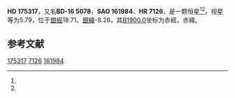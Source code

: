 {{Starbox begin
| name = HD 175317
}}
{{Starbox observe
| epoch = [[J2000.0|J2000.0]]
| constell = {{星座名待查}}<ref name=SIMBAD>{{cite web
 | url=http://simbad.u-strasbg.fr/simbad/sim-id?Ident=HR+7126
 | title =Pulsating variable Star
 | publisher=Centre de Données astronomiques de Strasbourg
 | work=SIMBAD
 | accessdate=2012-07-13}}</ref><ref name=DATA>{{cite web
 | url=http://vizier.u-strasbg.fr/viz-bin/VizieR-5?-out.add=.&-source=5050&-corr=PK=HR&-out.max=9999&HR=7126
 | title=VizieR Detailed Page
 | accessdate=2012-07-13
 | archive-date=2016-03-04
 | archive-url=https://web.archive.org/web/20160304234238/http://vizier.u-strasbg.fr/viz-bin/VizieR-5?-out.add=.&-source=5050&-corr=PK=HR&-out.max=9999&HR=7126
 | dead-url=no
 }}</ref>
| 星官 = 
| ra = {{RA|18|55|31}}<ref name=SIMBAD /><ref name=DATA />
| dec = {{DEC|-16|22|36}}<ref name=SIMBAD /><ref name=DATA />
| appmag_v = 5.79<ref name=SIMBAD /><ref name=DATA />
}}
{{Starbox character
| class = F4V<ref name=SIMBAD /><ref name=DATA />
| b-v = 0.36<ref name=SIMBAD /><ref name=DATA />
| u-b = 0.06<ref name=SIMBAD /><ref name=DATA />
| r-i = <ref name=SIMBAD /><ref name=DATA />
| variable = 
}}
{{Starbox astrometry
| radial_v = 0.06
| prop_mo_ra = -42
| parallax = 
| p_error = 
}}
{{Starbox catalog
| names =BD-16 5078，[[SAO星表|SAO]] 161984，[[HD星表|HD]] 175317，[[HR星表|HR]] 7126}}
{{Starbox reference |Simbad=HR+7126}}
{{Starbox end}}

'''HD 175317'''，又名'''BD-16 5078'''，'''SAO 161984'''、'''HR 7126'''，是一颗恒星<ref name=SIMBAD /><ref name=DATA />，视星等为5.79，位于[[銀道座標系|銀經]]18.71，[[銀道座標系|銀緯]]-8.26，其[[B1900.0|B1900.0]]坐标为赤經{{RA|18|49|45.4}}，赤緯{{DEC|-16|-8.26|54}}。

== 参考文献 ==
{{reflist}}

{{star-stub}}

[[Category:HD和HDE天體|175317]]
[[Category:HR天體|7126]]
[[Category:SAO天體|161984]]